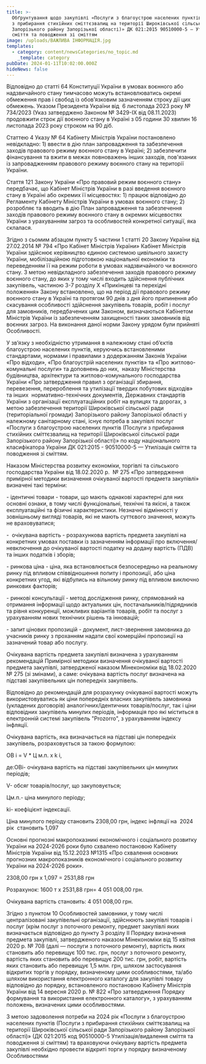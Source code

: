 ```yaml
---
title: >-
  Обґрунтування щодо закупівлі «Послуги з благоустрою населених пунктів (Послуги
  з прибирання стихійних сміттєзвалищ на території Широківської сільської ради
  Запорізького району Запорізької області)» ДК 021:2015 90510000-5 — Утилізація
  сміття та поводження зі сміттям
image: /uploads/ВАЖЛИВА ІНФОРМАЦІЯ.jpg
templates:
  - category: content/newsCategories/no_topic.md
    _template: category
pubDate: 2024-01-11T10:02:00.000Z
hideNews: false
---
```


Відповідно до статті 64 Конституції України в умовах воєнного або надзвичайного стану тимчасово можуть встановлюватись окремі обмеження прав і свобод із обов’язковим зазначенням строку дії цих обмежень. Указом Президента України від  6 листопада 2023 року № 734/2023 (Указ затверджено Законом № 3429-IX від 08.11.2023) продовжити строк дії воєнного стану в Україні з 05 години 30 хвилин 16 листопада 2023 року строком на 90 діб.

Статтею 4 Указу № 64 Кабінету Міністрів України постановлено невідкладно: 1) ввести в дію план запровадження та забезпечення заходів правового режиму воєнного стану в Україні; 2) забезпечити фінансування та вжити в межах повноважень інших заходів, пов'язаних із запровадженням правового режиму воєнного стану на території України. 

Стаття 121 Закону України «Про правовий режим воєнного стану» передбачає, що Кабінет Міністрів України в разі введення воєнного стану в Україні або окремих її місцевостях: 1) працює відповідно до Регламенту Кабінету Міністрів України в умовах воєнного стану; 2) розробляє та вводить в дію План запровадження та забезпечення заходів правового режиму воєнного стану в окремих місцевостях України з урахуванням загроз та особливостей конкретної ситуації, яка склалася. 

Згідно з сьомим абзацом пункту 5 частини 1 статті 20 Закону України від 27.02.2014 № 794 «Про Кабінет Міністрів України» Кабінет Міністрів України здійснює керівництво єдиною системою цивільного захисту України, мобілізаційною підготовкою національної економіки та переведенням її на режим роботи в умовах надзвичайного чи воєнного стану. З метою невідкладного забезпечення заходів правового режиму воєнного стану, до яких у тому числі входить здійснення публічних закупівель, частиною 3-7 розділу Х «Прикінцеві та перехідні положення» Закону встановлено, що на період дії правового режиму воєнного стану в Україні та протягом 90 днів з дня його припинення або скасування особливості здійснення закупівель товарів, робіт і послуг для замовників, передбачених цим Законом, визначаються Кабінетом Міністрів України із забезпеченням захищеності таких замовників від воєнних загроз. На виконання даної норми Закону урядом були прийняті Особливості. 

У зв’язку з необхідністю утримання в належному стані об’єктів благоустрою населених пунктів, керуючись встановленими стандартами, нормами і правилами з додержанням Законів України «Про відходи», «Про благоустрій населених пунктів» та «Про житлово-комунальні послуги» та доповнень до них,  наказу Міністерства будівництва, архітектури та житлово-комунального господарства України «Про затвердження правил з організації збирання, перевезення, перероблення та утилізації твердих побутових відходів» та інших  нормативно-технічних документів, Державних стандартів України з організації експлуатаційних робіт на вулицях та дорогах, з метою забезпечення території Широківської сільської ради (територіальної громади) Запорізького району Запорізької області у належному санітарному стані, існує потреба в закупівлі послуг «Послуги з благоустрою населених пунктів (Послуги з прибирання стихійних сміттєзвалищ на території Широківської сільської ради Запорізького району Запорізької області)» по коду національного класифікатора України ДК 021:2015 - 90510000-5 — Утилізація сміття та поводження зі сміттям. 

Наказом Міністерства розвитку економіки, торгівлі та сільського господарства України від 18.02.2020 р.  № 275 «Про затвердження примірної методики визначення очікуваної вартості предмета закупівлі» визначені такі терміни:

\- ідентичні товари - товари, що мають однакові характерні для них основні ознаки, в тому числі функціональні, технічні та якісні, а також експлуатаційні та фізичні характеристики. Незначні відмінності у зовнішньому вигляді товарів, які не мають суттєвого значення, можуть не враховуватися;

-  очікувана вартість - розрахункова вартість предмета закупівлі на конкретних умовах поставки із зазначенням інформації про включення/невключення до очікуваної вартості податку на додану вартість (ПДВ) та інших податків і зборів;

\- ринкова ціна - ціна, яка встановлюється безпосередньо на реальному ринку під впливом співвідношення попиту і пропозиції, або ціна конкретних угод, які відбулись на вільному ринку під впливом виключно ринкових факторів;

\- ринкові консультації - метод дослідження ринку, спрямований на отримання інформації щодо актуальних цін, постачальників/підрядників та рівня конкуренції, можливих варіантів товарів, робіт та послуг з урахуванням нових технічних рішень та інновацій;

\- запит цінових пропозицій - документ, лист-звернення замовника до учасників ринку з проханням надати свої комерційні пропозиції на зазначений товар або послугу.

Очікувана вартість предмета закупівлі визначена з урахуванням рекомендацій Примірної методики визначення очікуваної вартості предмета закупівлі, затвердженої наказом Мінекономіки від 18.02.2020 № 275 (зі змінами), а саме: очікувана вартість послуг визначена на підставі закупівельних цін попередніх закупівель.

Відповідно до рекомендацій для розрахунку очікуваної вартості можуть використовуватись як ціни попередніх власних закупівель замовника (укладених договорів) аналогічних/ідентичних товарів/послуг, так і ціни відповідних закупівель минулих періодів, інформація про які міститься в електронній системі закупівель "Prozorro", з урахуванням індексу інфляції.

Очікувана вартість, яка визначається на підставі цін попередніх закупівель, розраховується за такою формулою:

ОВ i = V \* Ц м.п. х k i,

де:ОВi- очікувана вартість на підставі закупівельних цін минулих періодів;

V- обсяг товарів/послуг, що закуповується;

Цм.п.- ціна минулого періоду;

ki- коефіцієнт індексації.

Ціна минулого періоду становить 2308,00 грн, індекс інфляції на  2024 рік  становить 1,097

Основні прогнозні макропоказникі економічного і соціального розвитку України на 2024-2026 роки було схвалено постановою Кабінету Міністрів України від 15.12.2023 №1315 «Про схвалення основних прогнозних макропоказників економічного і соціального розвитку України на 2024-2026 роки».

2308,00 грн х 1,097 = 2531,88 грн 

Розрахунок: 1600 т х 2531,88 грн= 4 051 008,00 грн. 

Очікувана вартість становить: 4 051 008,00 грн.

Згідно з пунктом 10 Особливостей замовники, у тому числі централізовані закупівельні організації, здійснюють закупівлі товарів і послуг (крім послуг з поточного ремонту, предмет закупівлі яких визначається відповідно до пункту 3 розділу II Порядку визначення предмета закупівлі, затвердженого наказом Мінекономіки від 15 квітня 2020 р. № 708 (далі — послуги з поточного ремонту), вартість яких становить або перевищує 100 тис. грн, послуг з поточного ремонту, вартість яких становить або перевищує 200 тис. грн, робіт, вартість яких становить або перевищує 1,5 млн. грн, шляхом застосування відкритих торгів у порядку, визначеному цими особливостями, та/або шляхом використання електронного каталогу для закупівлі товару відповідно до порядку, встановленого постановою Кабінету Міністрів України від 14 вересня 2020 р. № 822 «Про затвердження Порядку формування та використання електронного каталогу», з урахуванням положень, визначених цими особливостями.

З метою задоволення потреби на 2024 рік «Послуги з благоустрою населених пунктів (Послуги з прибирання стихійних сміттєзвалищ на території Широківської сільської ради Запорізького району Запорізької області)» (ДК 021:2015 код 90510000-5 Утилізація/видалення сміття та поводження зі сміттям) та враховуючи очікувану вартість предмета закупівлі необхідно провести відкриті торги у порядку визначеному Особливостями

